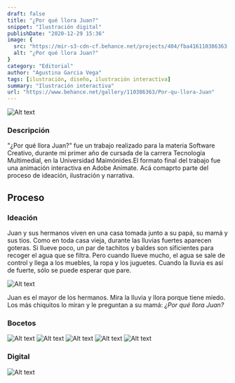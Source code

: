 ```yaml
---
draft: false
title: "¿Por qué llora Juan?"
snippet: "Ilustración digital"
publishDate: "2020-12-29 15:36"
image: {
  src: "https://mir-s3-cdn-cf.behance.net/projects/404/fba416110386363.Y3JvcCw1MjMsNDA5LDQyMiwyNDA4.jpg",
  alt: "¿Por qué llora Juan?"
}
category: "Editorial"
author: "Agustina Garcia Vega"
tags: [ilustración, diseño, ilustración interactiva]
summary: "Ilustración interactiva"
url: "https://www.behance.net/gallery/110386363/Por-qu-llora-Juan"
---
```



![Alt text](@assets/img/portfolio/juan/portfolio-por_que_llora_juan-00.jpg)

### <a name="Descripción"></a>Descripción

"¿Por qué llora Juan?" fue un trabajo realizado para la materia Software Creativo, durante mi primer año de cursada de la carrera Tecnología Multimedial, en la Universidad Maimónides.El formato final del trabajo fue una animación interactiva en Adobe Animate. Acá comaprto parte del proceso de ideación, ilustración y narrativa.

## Proceso 

### Ideación
Juan y sus hermanos viven en una casa tomada junto a su papá, su mamá y sus tíos. Como en toda casa vieja, durante las lluvias fuertes aparecen goteras. Si llueve poco, un par de tachitos y baldes son sificientes para recoger el agua que se filtra.
Pero cuando llueve mucho, el agua se sale de control y llega a los muebles, la ropa y los juguetes. Cuando la lluvia es así de fuerte, sólo se puede esperar que pare.

![Alt text](@assets/img/portfolio/juan/portfolio-por_que_llora_juan-01.jpg)

Juan es el mayor de los hermanos. Mira la lluvia y llora porque tiene miedo. Los más chiquitos lo miran y le preguntan a su mamá: _¿Por qué llora Juan?_

### Bocetos

![Alt text](@assets/img/portfolio/juan/portfolio-por_que_llora_juan-02.jpg)
![Alt text](@assets/img/portfolio/juan/portfolio-por_que_llora_juan-03.jpg)
![Alt text](@assets/img/portfolio/juan/portfolio-por_que_llora_juan-04.jpg)
![Alt text](@assets/img/portfolio/juan/portfolio-por_que_llora_juan-05.jpg)
![Alt text](@assets/img/portfolio/juan/portfolio-por_que_llora_juan-06.jpg)

### Digital
![Alt text](@assets/img/portfolio/juan/portfolio-por_que_llora_juan-07.png)